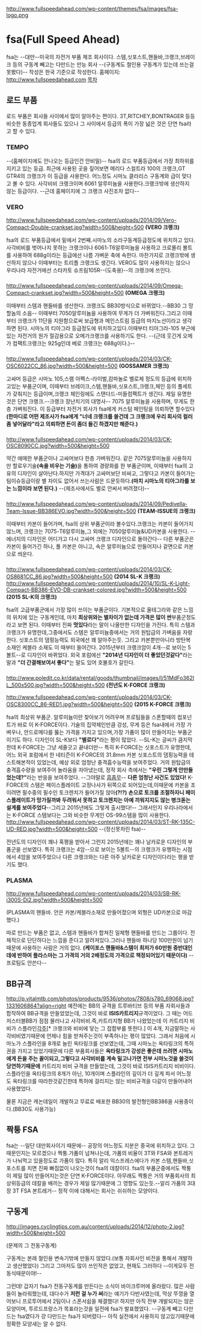 http://www.fullspeedahead.com/wp-content/themes/fsa/images/fsa-logo.png

= fsa(Full Speed Ahead) =
fsa는 --대만--미국의 자전거 부품 제조 회사이다. 스템,싯포스트,핸들바,크랭크,브레이크 등의 구동계 빼고는 다만드는 만능 회사
--(구동계도 철인용 구동계가 있는데 쓰는걸 못봤다)--
작성은 한국 기준으로 작성한다.
홈페이지: http://www.fullspeedahead.com
[[목차]]

== 로드 부품 ==
로드 부품은 회사들 사이에서 많이 알아주는 편이다. 3T,RITCHEY,BONTRAGER 등등 비슷한 동종업계 회사들도 있으나 그 사이에서 등급의 폭이 가장 넓은 것은 단연 fsa라고 할 수 있다.

=== TEMPO ===
--(홈페이지에도 안나오는 등급인건 안비밀)--
fsa의 로드 부품등급에서 가장 최하위를 지키고 있는 등급. 최근에 사용된 곳을 짚어보면 메리다 스컬트라 100의 크랭크,GT GTR4의 크랭크가 이 등급을 사용한다. 어느정도 시마노 클라리스 구동계와 급이 맞다고 볼 수 있다. 사각비비 크랭크이며 6061 알루미늄을 사용한다.크랭크밖에 생산하지 않는 등급이다.
--근데 홈페이지에 그 크랭크 사진조차 없다--

=== VERO ===
http://www.fullspeedahead.com/wp-content/uploads/2014/09/Vero-Compact-Double-crankset.jpg?width=500&height=500
'''(VERO 크랭크)'''

fsa의 로드 부품등급에서 밑에서 2번째.시마노의 소라구동계등급정도에 위치하고 있다.사각비비를 벗어나지 못하는 크랭크이나 6061-T6알루미늄을 사용하고 크로몰리 볼트를 사용하여 688g이라는 등급에선 나름 가벼운 축에 속한다. 마찬가지로 크랭크밖에 생산하지 않으나 이때부터는 트리플 크랭크도 생긴다.
VERO도 많이 사용하지는 않으나 우리나라 자전거에선 스타카토 슈프림105R--(도축용)--의 크랭크에 쓰인다.

=== {{{#green OMEGA}}} ===
http://www.fullspeedahead.com/wp-content/uploads/2014/09/Omega-Compact-crankset.jpg?width=500&height=500
'''(OMEGA 크랭크)'''

이때부터 스템과 핸들바를 생산한다. 크랭크도 BB30방식으로 바뀌었다.--BB30 그 망할놈의 소음--
이때부터 7050알루미늄을 사용하여 무게가 더 가벼워진다.그리고 이때부터 크랭크가 11단을 지원함으로써 보급형과 메인스트림 등급의 마지노선이라고 생각하면 된다. 시마노의 티아그라 등급정도에 위치하고있다.이때부터 티아그라-105 부근에 있는 자전거의 원가 절감용으로 오메가크랭크를 사용하기도 한다.
--(근데 웃긴게 오메가 컴팩트크랭크는 925g인데 베로 크랭크는 688g이다.)--

=== {{{#green GOSSAMER}}} ===
http://www.fullspeedahead.com/wp-content/uploads/2014/03/CK-OSC6022CC_86.jpg?width=500&height=500
'''(GOSSAMER 크랭크)'''

고싸머 등급은 시마노 105,스램 아펙스-라이벌,캄파놀로 벨로체 정도의 등급에 위치하고있는 부품군이며,
이때부터 브레이크,스템,핸들바,싯포스트,크랭크,체인 등의 풀세트가 갖춰지는 등급이며,크랭크 체인링에도 스탠다드-미들컴팩트가 생긴다.
제일 유명한것은 단연 크랭크.--크랭크 장난치기의 대명사--
7075 알루미늄을 사용하며, 무게도 한층 가벼워진다. 이 등급부터 자전거 회사가 fsa에게 커스텀 페인팅을 의뢰하면 할수있다
'''(한마디로 어떤 제조사가 fsa에게 "너네 크랭크를 쓸건데 그 크랭크에 우리 회사의 컬러좀 넣어달라"라고 의뢰하면 돈이 좀더 들긴 하겠지만 해준다.)'''

=== {{{#green ENERGY}}} ===
http://www.fullspeedahead.com/wp-content/uploads/2014/03/CK-OSC8090CC.jpg?width=500&height=500

약간 애매한 부품군이나 고싸머보다 한층 가벼워진다. 같은 7075알루미늄을 사용하지만  할로우기술'''(속을 비우는 기술)'''을 통하여 경량화를 한 부품군이며,
이때부터 fsa의 고유의 디자인이 살아난다.하지만 가격대가 고싸머보단 비싸고, 그렇다고 카본이 들어가는 팀이슈등급이랑 별 차이도 없어서 쓰는사람은 드문듯하다.'''(마치 시마노의 티아그라를 보는 느낌이라 보면 된다.)'''
--(제조사에서도 별로 안써서 버려졌다)--

=== {{{#red TEAM ISSUE}}} ===
http://www.fullspeedahead.com/wp-content/uploads/2014/09/Pedivella-Team-Issue-BB386EVO.jpg?width=500&height=500
'''(TEAM-ISSUE의 크랭크)'''

이때부터 카본이 들어가며, fsa의 상위 부품군이라 볼수있다.크랭크는 카본이 들어가지 않느며, 크랭크는 7075-T6알루미늄,그 외에는 7050알루미늄&UD카본을 사용한다.
--에너지의 디자인은 어디가고 다시 고싸머 크랭크 디자인으로 돌아간다--
다른 부품군은 카본이 들어가긴 하나, 풀 카본은 아니고, 속은 알루미늄으로 만들어지나 겉면으로 카본으로 씌운다.

=== {{{#red SL-K}}} ===
http://www.fullspeedahead.com/wp-content/uploads/2014/03/CK-OS8681CC_86.jpg?width=500&height=500
'''(2014 SL-K 크랭크)'''
http://www.fullspeedahead.com/wp-content/uploads/2014/10/SL-K-Light-Compact-BB386-EVO-DB-crankset-colored.jpg?width=500&height=500
'''(2015 SL-K의 크랭크)'''

fsa의 고급부품군에서 가장 많이 쓰이는 부품군이다. 기본적으로 울테그라와 같은 느낌의 위치에 있는 구동계인데,
마치 '''최상위와는 별차이가 없는데 가격은 많이 싼'''부품군정도라고 보면 된다.
이때부터 진짜 '''멋있다'''라는 말이 나올만한 디자인을 가진다. 특히 스템과 크랭크가 유명한데,그중에서도 스템은 알루미늄중에서는 거의 원탑급의 가벼움을 자랑한다. 싯포스트의 댐핑능력도 외국에선 꽤 알아주는듯.
그리고 카본뿐만아니라 방탄복 소재인 케블라 소재도 이 때부터 들어간다.
2015년부터 크랭크암이 4개--로 보이는 5볼트--로 디자인이 바뀌었다. 외국 포럼에선 '''"2014년 디자인이 더 좋았던것같다"'''라는 말과 '''"더 간결해보여서 좋다"'''는 말도 있어 호불호가 갈린다.

=== {{{#red K-FORCE}}} ===
http://www.poledit.co.kr/data/rental/goods/thumbnail/images/I/51MdFo362IL_500x500.jpg?width=500&height=500
'''(전년도 K-FORCE 크랭크)'''

http://www.fullspeedahead.com/wp-content/uploads/2014/03/CK-OSC8300CC_86-RED1.jpg?width=500&height=500 
'''(2015 K-FORCE 크랭크)'''

fsa의 최상위 부품군. 알루미늄이란 찾아보기 어려우며 프로팀들을 스폰할때의 컴포넌트가 바로 이 K-FORCE이다.
기술의 집약체인만큼 강성, 무게 등은 fsa내에서 가장 가벼우나,
안드로메다를 뚫는 가격을 가지고 있으며,가장 가품이 많이 만들어지는 부품군이기도 하다.
디자인이 SL-K보다 '''"별로다"'''라는 평이 많았다.
--SL-K는 글씨가 큼지막한데 K-FORCE는 그냥 세줄긋고 끝내더만--
특히 K-FORCE는 싯포스트가 유명한데, 어느 외국 포럼에서 한 네티즌이 K-FORCE의 31.8mm 카본 싯포스트의 댐핑능력을 테스트해본적이 있었는데, 예상 외로 엄청난 충격흡수능력을 보여주었다. 거의 원탑급의 충격흡수량을 보여주어 놀라움을 자아냈는데, 정작 회사 측에서는 '''"우린 그렇게 안만들었는데?"'''라는 반응을 보여주었다.
--그야말로 [[흠좀무]]--
'''다른 엄청난 사건도 있었다!'''
K-FORCE의 스템은 페이스플레이트 고정나사가 뒤쪽으로 되어있는데,이때문에 카본을 조이려면 필수중의 필수인 토크렌치가 들어가질 않아'''(?!?)''' '''손으로 토크를 조절하자니 페이스플레이트가 망가질까봐 두려워서 못하고 토크렌치는 아예 끼워지지도 않는 병크돋는 설계를 보여주었다'''--그리고 2015년에도 그렇게 출시했다!--
그래서인지 우리나라에서는 K-FORCE 스템보다는 그와 비슷한 무게인 OS-99스템을 많이 사용한다.
http://www.fullspeedahead.com/wp-content/uploads/2014/03/ST-RK-135C-UD-RED.jpg?width=500&height=500
--(정신못차린 fsa)--

전년도의 디자인이 꽤나 혹평을 받아서 그런지 2015년에는 꽤나 날카로운 디자인의 부품군을 선보였다.
특히 크랭크는 4암--으로 보이는 5볼트--의 크랭크가 유행하는 시점에서 4암을 보여주었으나 다른 크랭크와는 다른 아주 날카로운 디자인이다라는 평을 받기도 했다.

=== PLASMA ===
http://www.fullspeedahead.com/wp-content/uploads/2014/03/SB-RK-i300S-Di2.jpg?width=500&height=500

(PLASMA의 핸들바. 안은 카본/케블라소재로 만들어졌으며 외형은 UD카본으로 마감했다.)

따로 만드는 부품은 없고, 스템과 핸들바가 합쳐진 일체형 핸들바를 만드는 그룹이다.
전체적으로 단단하다는 느낌을 준다고 알려져있다.그러나 핸들바 하나당 100만원이 넘기때문에 사용하는 사람은 거의 없다.
'''(케이포스 핸들바&스템이 최저가 60만원 중반대인데에 반하여 플라스마는 그 가격의 거의 2배정도의 가격으로 책정되어있기 때문이다)'''
--프로팀도 안쓴다--

== BB규격 ==
http://p.vitalmtb.com/photos/products/9536/photos/7808/s780_69068.jpg?1331606864?align=right
예전에는 BB의 규격을 트루바티브 등의 부품 자회사들과 합작하여 BB규격을 만들었었는데, 그것이 바로 '''ISIS카트리지'''규격이었다. 그 때는 어드저스터블BB가 점점 물러나고 사각비비.즉,카트리지형 BB가 나왔었는데 이 카트리지 비비가 스플라인[[각주]][* 크랭크와 비비에 닿는 그 접합부를 뜻한다.] 이 4개, 지금말하는 사각비비였기때문에 언제나 힘을 받쳐주는것이 부족하나는 평이 많았다. 그래서 처음에 시마노가 스플라인을 8개로 늘린 옥타링크를 선보였는데, 그때 시마노는 옥타링크의 특허권을 가지고 있었기때문에 다른 부품회사들은 '''옥타링크가 강성은 좋은데 쓰려면 시마노에게 돈을 주는 꼴이되고,그렇다고 사각비비를 계속 밀고나가면 전부 시마노것을 쓸것이 당연하기때문에''' 카트리지 비비 규격을 만들었는데, 그것이 바로 ISIS카트리지 비비이다.스플라인을 옥타링크의 8개가 아닌, 10개이며 스플라인의 깊이가 더 깊게 파서 어느정도 옥타링크를 따라한것같긴한데 특허에 걸리지는 않는 비비규격을 다같이 만들어내어 사용했었다.

물론 지금은 캐논데일이 개발하고 무료로 배포한 BB30의 발전형인BB386을 사용중이다.(BB30도 사용가능)

== 짝퉁 FSA ==
fsa는 --일단 대만회사이기 때문에-- 공장의 어느정도 지분은 중국에 위치하고 있다.
그때문인지는 모르겠으나 짝퉁.가품이 넘쳐나는데, 가품의 비율이 3T와 FSA와 본트레거가 나눠먹고 있을정도로 가품이 많다.
특히 알리 익스프레스에다가 카본 스템,핸들바,싯포스트를 치면 진짜 빠짐없이 나오는것이 fsa의 데칼이다.
fsa의 부품군중에서도 짝퉁이 제일 많이 만들어지는것은 단연 K-FORCE이다. 아무래도 짝퉁은 거의 부품회사의 최상위등급의 데칼을 배끼는 경우가 제일 많기때문에 그 영향도 있는듯.--알리 가품의 3대장 3T FSA 본트레거--
정작 이에 대해서는 회사는 쉬쉬하는 모양이다.

== 구동계 ==
http://images.cyclingtips.com.au/content/uploads/2014/12/photo-2.jpg?width=500&height=500

(문제의 그 전동구동계)

구동계는 본래 철인용 변속기밖에 만들지 않았다.(보통 자회사인 비전을 통해서 개발하고 생산했었다)
그리고 그마저도 많이 쓰인적은 없었고, 현재도 그러하다 --이게모두 전동식때문이야!--

그런데! 갑자기 fsa가 전동구동계를 만든다는 소식이 바이크루머에 올라왔다. 많은 사람들이 놀라워했는데,
대다수가 '''저런 걸 누가 써'''라는 얘기가 다반사였는데, 막상 뚜껑을 열어보니 프로투어에서 2팀이나 스폰서쉽을 체결했다!
하지만 아직 전부 개발되지는 않은 모양이며, 투르드프랑스가 목표라는것을 일전에 fsa가 발표했었다.
--구동계 빼고 다만드는 fsa였다가 걍 다만드는 fsa가 되버렸다--
아직 실전에서 사용하지 않고있기때문에 정확한 모양새는 알 수 없다.
